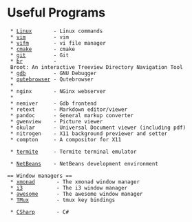 = Useful Programs =

  * [[Linux]]       - Linux commands
  * [[vim]]         - vim
  * [[vifm]]        - vi file manager
  * [[cmake]]       - cmake
  * [[git]]         - Git
  * [[br]]          - Broot: An interactive Treeview Directory Navigation Tool
  * [[gdb]]         - GNU Debugger
  * [[qutebrowser]] - Qutebrowser
  *
  * nginx       - NGinx webserver
  *
  * nemiver     - Gdb frontend
  * retext      - Markdown editor/viewer
  * pandoc      - General markup converter
  * gwenview    - Picture viewer
  * okular      - Universal Document viewer (including pdf)
  * nitrogen    - X11 background previewer and setter
  * compton     - A compositor for X11

  * [[termite]]     - Termite terminal emulator

  * [[NetBeans]]    - NetBeans development environment

 == Window managers ==
  * [[xmonad]]       - The xmonad window manager
  * [[i3]]           - The i3 window manager
  * [[awesome]]      - The awesome window manager
  * [[TMux]]         - tmux key bindings


  * [[CSharp]]       - C#
